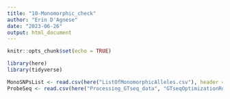 ```yaml
---
title: "10-Monomorphic_check"
author: "Erin D'Agnese"
date: "2023-06-26"
output: html_document
---
```


```r
knitr::opts_chunk$set(echo = TRUE)
```

```r
library(here)
library(tidyverse)
```

```r
MonoSNPsList <- read.csv(here("ListOfMonomorphicAlleles.csv"), header = TRUE)
ProbeSeq <- read.csv(here("Processing_GTseq_data", "GTseqOptimizationRd3", "ProbeSeq.csv"), header = FALSE)


```

